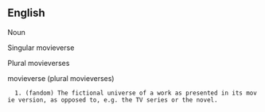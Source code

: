 ==English==
Noun

Singular
movieverse
		

Plural
movieverses

movieverse (plural movieverses)

   1. (fandom) The fictional universe of a work as presented in its movie version, as opposed to, e.g. the TV series or the novel.